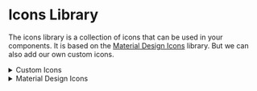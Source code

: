 

<Meta title="Getting Started/Icons" />

# Icons Library

The icons library is a collection of icons that can be used in your components. It is based on the [Material Design Icons](https://materialdesignicons.com/) library. But we can also add our own custom icons.

<details class="icon-gallery">
  <summary>Custom Icons</summary>
  <IconGallery>
    {iconsList?.custom?.map((icon) => (
      <IconItem name={icon}>
        <atom-icon icon={icon}></atom-icon>
      </IconItem>
    ))}
  </IconGallery>
</details>

<details class="icon-gallery">
  <summary>Material Design Icons</summary>
  <IconGallery>
    {iconsList?.mdi?.map((icon) => (
      <IconItem name={icon}>
        <atom-icon icon={icon}></atom-icon>
      </IconItem>
    ))}
  </IconGallery>
</details>

